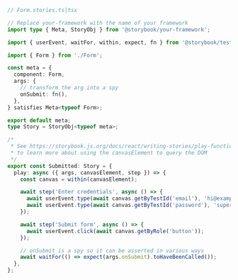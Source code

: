 ```ts
// Form.stories.ts|tsx

// Replace your-framework with the name of your framework
import type { Meta, StoryObj } from '@storybook/your-framework';

import { userEvent, waitFor, within, expect, fn } from '@storybook/test';

import { Form } from './Form';

const meta = {
  component: Form,
  args: {
    // transform the arg into a spy
    onSubmit: fn(),
  },
} satisfies Meta<typeof Form>;

export default meta;
type Story = StoryObj<typeof meta>;

/*
 * See https://storybook.js.org/docs/react/writing-stories/play-function#working-with-the-canvas
 * to learn more about using the canvasElement to query the DOM
 */
export const Submitted: Story = {
  play: async ({ args, canvasElement, step }) => {
    const canvas = within(canvasElement);

    await step('Enter credentials', async () => {
      await userEvent.type(await canvas.getByTestId('email'), 'hi@example.com');
      await userEvent.type(await canvas.getByTestId('password'), 'supersecret');
    });

    await step('Submit form', async () => {
      await userEvent.click(await canvas.getByRole('button'));
    });

    // onSubmit is a spy so it can be asserted in various ways
    await waitFor(() => expect(args.onSubmit).toHaveBeenCalled());
  },
};
```
